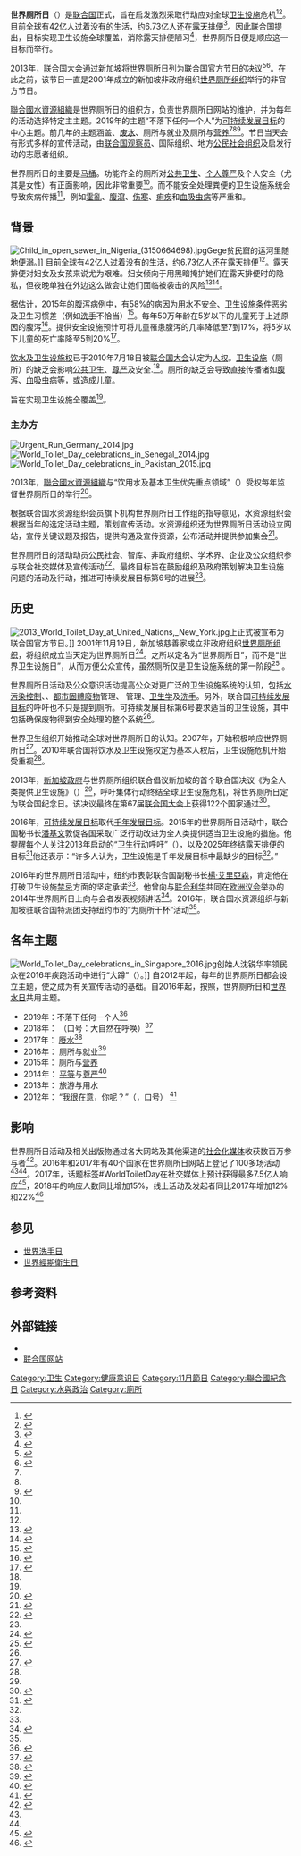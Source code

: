 {{Infobox holiday
|holiday_name  = 世界厕所日
|type          = 
|image         = World Toilet Day (WTD) logo.jpg
|imagesize     =
|caption       = 节日标志
|official_name =
|nickname      =
|observedby    = 全球
|litcolor      =
|longtype      =
|significance  =
|begins        =
|ends          =
|date          = 11月19日
|duration      = 
|frequency     = 每年
|celebrations  =
|observances   =
|relatedto     = [[聯合國水資源組織|聯合國水資源組織]]（组织方）、[[世界廁所組織|世界廁所組織]]（发起方）
|firsttime     = 2001年11月19日（民间）和2012年11月19日（[[联合国|联合国]]纪念日）
}}

'''世界厕所日'''（{{lang-en|World Toilet Day}}）是[[联合国|联合国]]正式{{le|小型世俗纪念日列表|List of minor secular observances|国际纪念日}}，旨在启发激烈采取行动应对全球[[卫生设施|卫生设施]]危机<ref name=":7">{{Cite web|url=http://www.worldtoiletday.info/|title=What is World Toilet Day?|website=World Toilet Day|access-date=2017-11-16|archive-date=2017-11-15|archive-url=https://web.archive.org/web/20171115190902/http://www.worldtoiletday.info/|dead-url=yes}}</ref><ref name=":5">{{cite web|url=https://www.un.org/millenniumgoals/pdf/DSG%20sanitation%20two-pager%20FINAL.pdf|title=Call to action on UN website|date=|website=|publisher=|accessdate=2014-10-19|archive-date=2015-06-01|archive-url=https://web.archive.org/web/20150601174853/http://www.un.org/millenniumgoals/pdf/DSG%20sanitation%20two-pager%20FINAL.pdf|dead-url=no}}</ref>。目前全球有42亿人过着没有{{le|已改善卫生设施|Improved sanitation|可管理安全卫生设施}}的生活，约6.73亿人还在[[露天排便|露天排便]]<ref name="JMP2017">{{cite book |author1=UNICEF |author2=World Health Organization |title=Progress on household drinking water, sanitation and hygiene 2000-2017: Special focus on inequalities |date=2019 |isbn=978-92-415-1623-5 |publisher=United Nations Children’s Fund |location=Geneva, Switzerland |url=https://www.who.int/water_sanitation_health/publications/jmp-report-2019/en/ |archiveurl=https://web.archive.org/web/20200825160347/https://www.who.int/water_sanitation_health/publications/jmp-report-2019/en/ |archivedate=2020-08-25 |access-date=2020-08-25 |dead-url=no }}</ref>{{rp|74}}。因此联合国提出{{tsl|en|Sustainable Development Goal 6|可持续发展目标第6号}}，目标实现卫生设施全球覆盖，消除露天排便陋习<ref name=":0">{{Cite web|url=http://www.un.org/sustainabledevelopment/water-and-sanitation/|title=Goal 6: Ensure access to water and sanitation for all|website=United Nations|access-date=2017-11-18|archive-date=2015-11-27|archive-url=https://web.archive.org/web/20151127115032/http://www.un.org/sustainabledevelopment/water-and-sanitation/|dead-url=no}}</ref>，世界厕所日便是顺应这一目标而举行。

2013年，[[联合国大会|联合国大会]]通过新加坡将世界厕所日列为联合国官方节日的决议<ref>{{Cite web|url=http://www.un.org/en/events/toiletday/background.shtml|title=World Toilet Day 19 November - Background|website=United Nations|access-date=2017-11-30|archive-date=2017-12-10|archive-url=https://web.archive.org/web/20171210164039/http://www.un.org/en/events/toiletday/background.shtml|dead-url=no}}</ref><ref name=":12">{{Cite web|url=https://www.straitstimes.com/singapore/singapores-first-un-resolution-adopted-now-every-nov-19-is-world-toilet-day|title=Singapore's first UN resolution adopted; now, every Nov 19 is World Toilet Day|last=Chan|first=Robin|date=2013-07-24|website=The Straits Times|dead-url=no|archive-url=https://web.archive.org/web/20191116173018/https://www.straitstimes.com/singapore/singapores-first-un-resolution-adopted-now-every-nov-19-is-world-toilet-day|archive-date=2019-11-16|access-date=2019-12-11}}</ref>。在此之前，该节日一直是2001年成立的新加坡非政府组织[[世界厕所组织|世界厕所组织]]举行的非官方节日。

[[聯合國水資源組織|聯合國水資源組織]]是世界厕所日的组织方，负责世界厕所日网站的维护，并为每年的活动选择特定主主题。2019年的主题“不落下任何一个人”为[[可持续发展目标|可持续发展目标]]的中心主题。前几年的主题涵盖{{le|基于自然的解决方案|nature-based solutions}}、[[废水|废水]]、厕所与就业及厕所与[[营养|营养]]<ref name=":1" /><ref name=":8" /><ref name=":9">{{Cite web|url=http://www.worldtoiletday.info/2015/about/|title=World Toilet Day Website - About (2015)|access-date=2018-10-12|archive-date=2018-10-13|archive-url=https://web.archive.org/web/20181013014317/http://www.worldtoiletday.info/2015/about/|dead-url=yes}}</ref>。节日当天会有形式多样的宣传活动，由[[聯合國大會觀察員列表|联合国观察员]]、国际组织、地方[[非政府组织|公民社会组织]]及{{tsl|en|raising awareness|提高意识}}启发行动的志愿者组织。

世界厕所日的主要是[[马桶|马桶]]。功能齐全的厕所对[[公共卫生|公共卫生]]、[[尊严|个人尊严]]及个人安全（尤其是女性）有正面影响，因此非常重要<ref name="autogenerated3" />。而不能安全处理粪便的卫生设施系统会导致疾病传播<ref name="JMP2017" />，例如[[霍亂|霍亂]]、[[腹瀉|腹瀉]]、[[伤寒|伤寒]]、[[痢疾|痢疾]]和[[血吸虫病|血吸虫病]]等严重{{tsl|en|soil-transmitted helminthiasis|土壤传播蠕虫病}}和{{tsl|en|waterborne diseases|水源性疾病}}。

==背景==
[[File:Child_in_open_sewer_in_Nigeria_(3150664698).jpg|thumb]]Gege贫民窟的运河里随地便溺。]]
目前全球有42亿人过着没有{{le|已改善卫生设施|Improved sanitation|可管理安全卫生设施}}的生活，约6.73亿人还在[[露天排便|露天排便]]<ref name="JMP2017" />{{rp|74}}。露天排便对妇女及女孩来说尤为艰难。妇女倾向于用黑暗掩护她们在露天排便时的隐私，但夜晚单独在外边这么做会让她们面临被袭击的风险<ref name="autogenerated3">{{cite web|last1=Cavill|first1=Sue|title=Violence, gender and WASH: A practitioner's toolkit: Making Water, Sanitation and hygiene safer through improved programming and services|url=http://violence-wash.lboro.ac.uk/|publisher=WaterAid, SHARE Research Consortium|access-date=2015-10-07|archive-date=2015-10-04|archive-url=https://web.archive.org/web/20151004081037/http://violence-wash.lboro.ac.uk/|dead-url=no}}</ref><ref name="autogenerated1">{{cite journal|last1=Lennon|first1=Shirley|title=Fear and anger: Perceptions of risks related to sexual violence against women linked to water and sanitation in Delhi, India|journal=SHARE (Sanitation and Hygiene Applied Research for Equity) and WaterAid, UK|date=November 2011|url=http://www.susana.org/en/resources/library/details/1758|access-date=2015-10-07|archive-date=2015-09-24|archive-url=https://web.archive.org/web/20150924112250/http://www.susana.org/en/resources/library/details/1758|dead-url=no}}</ref>。

据估计，2015年的[[腹泻|腹泻]]病例中，有58%的病因为用水不安全、卫生设施条件恶劣及卫生习惯差（例如[[洗手|洗手]]不恰当）<ref>{{Cite journal|title=Burden of disease from inadequate water, sanitation and hygiene in low- and middle-income settings: a retrospective analysis of data from 145 countries|date=2014|journal=Tropical Medicine|volume=19|issue=8|pages=894–905|doi=10.1111/tmi.12329|pmid=24779548|pmc=4255749|last1=Prüss-Ustün|first1=Annette|last2=Bartram|first2=Jamie|last3=Clasen|first3=Thomas|last4=Colford|first4=John M.|last5=Cumming|first5=Oliver|last6=Curtis|first6=Valerie|last7=Bonjour|first7=Sophie|last8=Dangour|first8=Alan D.|last9=De France|first9=Jennifer|last10=Fewtrell|first10=Lorna|last11=Freeman|first11=Matthew C.|last12=Gordon|first12=Bruce|last13=Hunter|first13=Paul R.|last14=Johnston|first14=Richard B.|last15=Mathers|first15=Colin|last16=Mäusezahl|first16=Daniel|last17=Medlicott|first17=Kate|last18=Neira|first18=Maria|last19=Stocks|first19=Meredith|last20=Wolf|first20=Jennyfer|last21=Cairncross|first21=Sandy}}</ref>。每年50万年龄在5岁以下的儿童死于上述原因的腹泻<ref name=":4">{{Cite web|title=UNICEF: Ending Child Deaths from Pneumonia and Diarrhoea|date=2015|url=https://data.unicef.org/wp-content/uploads/2016/11/Pneumonia_Diarrhoea_brochure.pdf|website=UNICEF|format=PDF|accessdate=2017-03-20|archive-date=2017-03-20|archive-url=https://web.archive.org/web/20170320233347/https://data.unicef.org/wp-content/uploads/2016/11/Pneumonia_Diarrhoea_brochure.pdf|dead-url=no}}</ref>。提供安全设施预计可将儿童罹患腹泻的几率降低至7到17%，将5岁以下儿童的死亡率降至5到20%<ref>{{cite journal|last1=Gunther|first1=Isabel|last2=Fink|first2=Gunther|date=April 2010|title=Water, Sanitation and Children's Health Evidence from 172 DHS Surveys|url=https://sanitationupdates.files.wordpress.com/2010/05/worldbank-dhs2010.pdf|journal=The World Bank Development Economics Prospects Group|issue=5275|accessdate=2015-10-07|archive-date=2015-11-19|archive-url=https://web.archive.org/web/20151119224626/https://sanitationupdates.files.wordpress.com/2010/05/worldbank-dhs2010.pdf|dead-url=no}}</ref>。

[[享有饮水和卫生设施的人权|饮水及卫生设施权]]已于2010年7月18日被[[联合国大会|联合国大会]]认定为[[人权|人权]]。[[卫生设施|卫生设施]]（厕所）的缺乏会影响[[公共卫生|公共卫生]]、[[尊严|尊严]]及安全.<ref name="autogenerated3" />。厕所的缺乏会导致{{le|人类粪便|human feces}}直接传播诸如[[腹泻|腹泻]]、[[血吸虫病|血吸虫病]]等{{tsl|en|soil-transmitted helminthiasis|土壤传播蠕虫病}}，或造成儿童{{le|发育迟缓|stunted growth}}。

{{tsl|en|Sustainable Development Goal 6|可持续发展目标第6号}}旨在实现卫生设施全覆盖<ref name="JMP2017" />。

=== 主办方 ===
[[File:Urgent_Run_Germany_2014.jpg|thumb]]
[[File:World_Toilet_Day_celebrations_in_Senegal_2014.jpg|thumb]]
[[File:World_Toilet_Day_celebrations_in_Pakistan_2015.jpg|thumb]]

2013年，[[聯合國水資源組織|聯合國水資源組織]]与“饮用水及基本卫生优先重点领域”（{{lang|en|Thematic Priority Area (TPA) on Drinking Water and Basic Sanitation}}）受权每年监督世界厕所日的举行<ref>{{Cite web|url=https://www.un.org/millenniumgoals/pdf/GA%20Sanitation%20for%20All%20resolution%2024%20July.pdf|title=UN resolution A/67/L.75|last=|first=|date=|website=|publisher=United Nations|accessdate=2015-08-22|archive-date=2016-02-02|archive-url=https://web.archive.org/web/20160202065958/http://www.un.org/millenniumgoals/pdf/GA%20Sanitation%20for%20All%20resolution%2024%20July.pdf|dead-url=no}}</ref>。

根据联合国水资源组织会员旗下机构世界厕所日工作组的指导意见，水资源组织会根据当年的{{le|世界水发展报告|World Water Development Report}}选定活动主题，策划宣传活动。水资源组织还为世界厕所日活动设立网站，宣传关键议题及报告，提供沟通及宣传资源，公布活动并提供参加集会<ref name=":10">{{Cite web|url=http://www.worldtoiletday.info/wtd2018/|title=World Toilet Day 2018|website=UN-Water|access-date=2018-09-27|archive-date=2018-11-06|archive-url=https://web.archive.org/web/20181106122248/http://www.worldtoiletday.info/wtd2018/|dead-url=yes}}</ref>。

世界厕所日的活动动员公民社会、智库、非政府组织、学术界、企业及公众组织参与联合社交媒体及宣传活动<ref name=":11">{{Cite web|url=http://www.worldtoiletday.info/wtd2018/events/|title=World Toilet Day 2018 Events|website=UN Water|access-date=2018-11-14|archive-date=2018-11-16|archive-url=https://web.archive.org/web/20181116054558/http://www.worldtoiletday.info/wtd2018/events/}}</ref>。最终目标旨在鼓励组织及政府策划解决卫生设施问题的活动及行动，推进可持续发展目标第6号的进展<ref name=":10" />。

== 历史 ==
[[File:2013_World_Toilet_Day_at_United_Nations,_New_York.jpg|thumb]]上正式被宣布为联合国官方节日。]]
2001年11月19日，新加坡慈善家{{le|沈锐华|Jack Sim}}成立非政府组织[[世界厕所组织|世界厕所组织]]，将组织成立当天定为世界厕所日<ref>{{cite news|url=http://www.foxnews.com/story/2008/11/19/dont-laugh-world-toilet-day-aims-to-promote-sanitation-rid-world-disease.html|title=Don't Laugh: World Toilet Day Aims to Promote Sanitation, Rid World of Disease|date=2008-11-19|work=Fox News|accessdate=2020-08-25|archive-date=2017-11-15|archive-url=https://web.archive.org/web/20171115083035/http://www.foxnews.com/story/2008/11/19/dont-laugh-world-toilet-day-aims-to-promote-sanitation-rid-world-disease.html|dead-url=no}}</ref>。之所以定名为“世界厕所日”，而不是“世界卫生设施日”，从而方便公众宣传，虽然厕所仅是卫生设施系统的第一阶段<ref name="tilley">{{cite book|url=http://www.eawag.ch/en/department/sandec/publications/compendium/|title=Compendium of Sanitation Systems and Technologies|last1=Tilley|first1=Elizabeth|last2=Ulrich|first2=Lukas|last3=Lüthi|first3=Christoph|last4=Reymond|first4=Philippe|last5=Zurbrügg|first5=Chris|publisher=Swiss Federal Institute of Aquatic Science and Technology (Eawag)|isbn=978-3-906484-57-0|edition=2nd|location=Duebendorf, Switzerland|year=2014|access-date=2020-08-25|archive-date=2019-10-22|archive-url=https://web.archive.org/web/20191022044558/https://www.eawag.ch/en/department/sandec/publications/compendium/|dead-url=yes}}</ref> 。

世界厕所日活动及公众意识活动提高公众对更广泛的卫生设施系统的认知，包括[[水污染控制|水污染控制]]、{{tsl|en|fecal sludge management|粪便污泥管理}}、[[都市固體廢物|都市固體廢物]]管理、 {{tsl|en|stormwater|雨水}}管理、[[卫生学|卫生学]]及[[洗手|洗手]]。另外，联合国[[可持续发展目标|可持续发展目标]]的呼吁也不只是提到厕所。可持续发展目标第6号要求适当的卫生设施，其中包括确保废物得到安全处理的整个系统<ref name=":0" />。

世界卫生组织开始推动全球对世界厕所日的认知。2007年，{{tsl|en|Sustainable Sanitation Alliance|可持续卫生联盟}}开始积极响应世界厕所日<ref>{{cite web |last1=Gröber |first1=Katharina |last2=McCreary |first2=Carol |last3=Panzerbieter |first3=Thilo |last4=Rück |first4=Johannes |title=Public awareness raising and sanitation marketing - Factsheet of Working Group 9b |url=http://www.susana.org/en/resources/library/details/749 |website=Sustainable Sanitation Alliance |accessdate=2020-08-25 |date=2012-04 |archive-date=2017-09-30 |archive-url=https://web.archive.org/web/20170930063907/http://www.susana.org/en/resources/library/details/749 |dead-url=no }}</ref>。2010年联合国将饮水及卫生设施权定为基本人权后，卫生设施危机开始受重视<ref name=":5" />。

2013年，[[新加坡政府|新加坡政府]]与世界厕所组织联合倡议新加坡的首个联合国决议《为全人类提供卫生设施》（{{lang|en|"Sanitation for All"}}）<ref name=":12" />，呼吁集体行动终结全球卫生设施危机，将世界厕所日定为联合国纪念日。该决议最终在第67届[[联合国大会|联合国大会]]上获得122个国家通过<ref>{{cite web |title=World Toilet Day |url=http://worldtoilet.org/what-we-do/world-toilet-day/ |website=World Toilet Organisation |accessdate=2020-08-25 |archive-date=2017-05-06 |archive-url=https://web.archive.org/web/20170506131338/http://worldtoilet.org/what-we-do/world-toilet-day/ |dead-url=yes }}</ref>。

2016年，[[可持续发展目标|可持续发展目标]]取代[[千年发展目标|千年发展目标]]。2015年的世界厕所日活动中，联合国秘书长[[潘基文|潘基文]]敦促各国采取广泛行动改进为全人类提供适当卫生设施的措施。他提醒每个人关注2013年启动的“卫生行动呼吁”（{{lang|en|Call to Action on Sanitation}}），以及2025年终结露天排便的目标<ref name=":3">{{Cite web|url=http://www.un.org/apps/news/story.asp?NewsID=52596#.WguEy1T9SUl|title=Marking World Toilet Day, UN urges 'open, frank' discussion on importance of hygiene and sanitation|date=2015-11-19|access-date=2017-11-15|archive-date=2017-11-15|archive-url=https://web.archive.org/web/20171115143250/http://www.un.org/apps/news/story.asp?NewsID=52596#.WguEy1T9SUl|dead-url=no}}</ref>他还表示：“许多人认为，卫生设施是千年发展目标中最缺少的目标<ref name=":3" />。”

2016年的世界厕所日活动中，纽约市表彰联合国副秘书长[[楊·艾里亞森|楊·艾里亞森]]，肯定他在打破卫生设施[[禁忌|禁忌]]方面的坚定承诺<ref name="UNWater2016" />{{rp|23}}。他曾向{{tsl|en|WaterAid|WaterAid}}与[[联合利华|联合利华]]共同在[[欧洲议会|欧洲议会]]举办的2014年世界厕所日上向与会者发表视频讲话<ref>{{Cite web|url=https://www.youtube.com/watch?v=QU9NE6aXutc|title=A message from the UN Deputy Secretary-General on World Toilet Day 2014|date=2014-11-17|access-date=2017-11-15|archive-date=2020-08-25|archive-url=https://web.archive.org/web/20200825160403/https://www.youtube.com/watch?v=QU9NE6aXutc|dead-url=no}}</ref>。2016年，联合国水资源组织与新加坡驻联合国特派团支持纽约市的“为厕所干杯”活动<ref name="UNWater2016" />{{rp|23}}。

== 各年主题 ==
[[File:World_Toilet_Day_celebrations_in_Singapore_2016.jpg|thumb]]创始人沈锐华率领民众在2016年疾跑活动中进行“大蹲”（{{lang|en|The Big Squat}}）。]]
自2012年起，每年的世界厕所日都会设立主题，使之成为有关宣传活动的基础。自2016年起，按照{{tsl|en|UN World Water Development Report|联合国水资源组织发展报告}}，世界厕所日和[[世界水日|世界水日]]共用主题。
* 2019年：不落下任何一个人<ref name="WWDR2019">{{Cite web|url=https://en.unesco.org/themes/water-security/wwap/wwdr/2019|title=United Nations World Water Development Report|website=Unesco|access-date=2019-04-25|date=2019-02-11|archive-date=2019-11-29|archive-url=https://web.archive.org/web/20191129001038/https://en.unesco.org/themes/water-security/wwap/wwdr/2019|dead-url=no}}</ref>
*2018年： {{tsl|en|Nature-based solutions|基于自然的解决方案}}（口号：大自然在呼唤）<ref>{{cite web |title=World Water Development Report 2018 |url=http://www.unwater.org/publications/world-water-development-report-2018/ |website=UN-Water |location=Geneva, Switzerland |accessdate=2020-08-25 |date=2018-03-19 |archive-date=2019-09-08 |archive-url=https://web.archive.org/web/20190908083130/http://www.unwater.org/publications/world-water-development-report-2018/ |dead-url=no }}</ref>
* 2017年： [[廢水|廢水]]<ref name=":1">{{Cite web|url=http://www.unwater.org/publications/world-water-development-report-2017/|title=World Water Development Report 2017|website=UN-Water|language=en-US|access-date=2018-11-12|archive-date=2018-11-08|archive-url=https://web.archive.org/web/20181108031041/http://www.unwater.org/publications/world-water-development-report-2017/|dead-url=no}}</ref>
* 2016年： 厕所与就业<ref name=":8">{{cite web |title=World Water Development Report 2016 |url=https://www.unwater.org/publications/world-water-development-report-2016/ |website=UN-Water |location=Geneva, Switzerland |accessdate=2020-08-25 |date=2016-03-22 |archive-date=2020-08-07 |archive-url=https://web.archive.org/web/20200807131514/https://www.unwater.org/publications/world-water-development-report-2016/ |dead-url=no }}</ref>
* 2015年： 厕所与[[营养|营养]]
* 2014年： [[平等原則|平等]]与[[尊严|尊严]]<ref>{{Cite news|url=https://www.theguardian.com/science/head-quarters/2014/nov/20/world-toilet-day-yuck|title=World Toilet Day. Yuck!|last=Gjersoe|first=Nathalia|date=2014-11-20|work=The Guardian|access-date=2015-08-10|via=|archive-date=2015-10-03|archive-url=https://web.archive.org/web/20151003170617/http://www.theguardian.com/science/head-quarters/2014/nov/20/world-toilet-day-yuck|dead-url=no}}</ref>
* 2013年： 旅游与用水
* 2012年： “我很在意，你呢？”（{{lang|en|I give a shit, do you?}}，口号） <ref>{{cite news|url=https://www.economist.com/news/international/21567057-every-cause-has-its-day-whether-deserved-or-not-dies-irae|title=Dies irae|date=2012-11-24|work=The Economist|accessdate=2020-08-25|archive-date=2017-11-07|archive-url=https://web.archive.org/web/20171107164839/https://www.economist.com/news/international/21567057-every-cause-has-its-day-whether-deserved-or-not-dies-irae|dead-url=no}}</ref>

==影响==
世界厕所日活动及相关出版物通过各大网站及其他渠道的[[社会化媒体|社会化媒体]]收获数百万参与者<ref name="UNWater2016">{{Cite book|url=http://www.unwater.org/publications/un-water-annual-report-2016/|title=Annual Report UN-Water 2016|last=|first=|publisher=UN-Water|year=2016|isbn=|location=Geneva, Switzerland|pages=|access-date=2020-08-25|archive-date=2019-10-22|archive-url=https://web.archive.org/web/20191022025749/https://www.unwater.org/publications/un-water-annual-report-2016/|dead-url=no}}</ref>{{rp|21}}。2016年和2017年有40个国家在世界厕所日网站上登记了100多场活动<ref name="UNWater2016" />{{rp|23}}<ref name="UNWater2017" />{{rp|17}}。2017年，话题标签#WorldToiletDay在社交媒体上预计获得最多7.5亿人响应<ref name="UNWater2017">{{Cite book|url=http://www.unwater.org/publications/un-water-annual-report-2017/|title=Annual Report UN-Water 2017|last=|first=|publisher=UN-Water|year=2017|isbn=|location=Geneva, Switzerland|pages=|access-date=2020-08-25|archive-date=2019-10-22|archive-url=https://web.archive.org/web/20191022025745/https://www.unwater.org/publications/un-water-annual-report-2017/|dead-url=no}}</ref>{{rp|17}}，2018年的响应人数同比增加15%，线上活动及发起者同比2017年增加12%和22%<ref>{{Cite book|url=https://www.unwater.org/publications/un-water-annual-report-2018/|title=UN-Water Annual Report 2018|last=|first=|publisher=UN-Water|year=2018|isbn=|location=|pages=|access-date=2020-08-25|archive-date=2019-10-28|archive-url=https://web.archive.org/web/20191028140526/https://www.unwater.org/publications/un-water-annual-report-2018/|dead-url=no}}</ref>{{rp|32}}

== 参见 ==
* [[世界洗手日|世界洗手日]]
* [[世界經期衛生日|世界經期衛生日]]

== 参考资料 ==
{{reflist|30em}}

==外部链接==
* {{Official website|url=http://www.worldtoiletday.org/}}
* [http://www.un.org/en/events/toiletday/index.shtml 联合国网站] {{Wayback|url=http://www.un.org/en/events/toiletday/index.shtml |date=20220430005535 }}

{{厕所}}

[[Category:卫生|Category:卫生]]
[[Category:健康意识日|Category:健康意识日]]
[[Category:11月節日|Category:11月節日]]
[[Category:聯合國紀念日|Category:聯合國紀念日]]
[[Category:水與政治|Category:水與政治]]
[[Category:廁所|Category:廁所]]